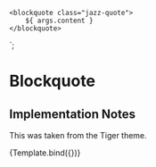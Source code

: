 
<Meta title="Components/Block Quote" component="Blockquote" />

    <blockquote class="jazz-quote">
        ${ args.content }
    </blockquote>
`;

# Blockquote

## Implementation Notes

This was taken from the Tiger theme.

<Canvas>
    <Story name="Basic" args={{
        content: "Quote Pellentesque in ipsum id orci porta dapibus. Donec sollicitudin molestie malesuada. Vestibulum ac diam sit amet quam vehicula elementum sed sit amet dui. Sed porttitor lectus nibh. —Jane Smith"
    }}>
      {Template.bind({})}
    </Story>
</Canvas>


